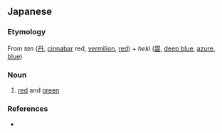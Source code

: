 ==Japanese==
{{ja-kanjitab|たん|へき|k2=ぺき|yomi=on}}

===Etymology===
From ''tan'' ([[丹]], [[cinnabar]] red, [[vermilion]], [[red]]) + ''heki'' ([[碧]], [[deep blue]], [[azure]], [[blue]])

===Noun===
{{ja-noun|たんぺき}}
# [[red]] and [[green]]

===References===
* {{R:Kojien}}